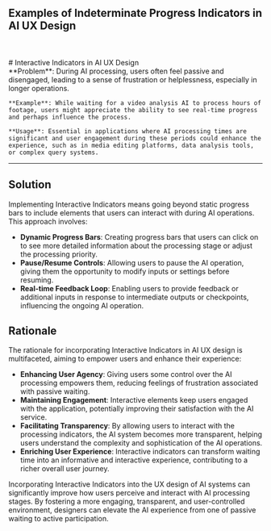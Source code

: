 
## Examples of Indeterminate Progress Indicators in AI UX Design

<br />
<div className='w-full grid grid-cols-1 md:grid-cols-2 gap-x-4 gap-y-8'>
    <SampleUI
    src={ChatGPT}
    appName= 'ChatGPT'
    desc= "ChatGPT showing what step is happening when generating results. The indicators interactive and clickable. In this example, the Analyzing step is highlighted and users can click to see more details."
    productUrl= 'https://chat.openai.com/'
  />

</div>
<br/>
# Interactive Indicators in AI UX Design

   <div className="bg-neutral-100 dark:bg-neutral-800 px-16 py-10 border">
    **Problem**: During AI processing, users often feel passive and disengaged, leading to a sense of frustration or helplessness, especially in longer operations.

    **Example**: While waiting for a video analysis AI to process hours of footage, users might appreciate the ability to see real-time progress and perhaps influence the process.

    **Usage**: Essential in applications where AI processing times are significant and user engagement during these periods could enhance the experience, such as in media editing platforms, data analysis tools, or complex query systems.

   </div>

---

## Solution

Implementing Interactive Indicators means going beyond static progress bars to include elements that users can interact with during AI operations. This approach involves:

- **Dynamic Progress Bars**: Creating progress bars that users can click on to see more detailed information about the processing stage or adjust the processing priority.
- **Pause/Resume Controls**: Allowing users to pause the AI operation, giving them the opportunity to modify inputs or settings before resuming.
- **Real-time Feedback Loop**: Enabling users to provide feedback or additional inputs in response to intermediate outputs or checkpoints, influencing the ongoing AI operation.

## Rationale

The rationale for incorporating Interactive Indicators in AI UX design is multifaceted, aiming to empower users and enhance their experience:

- **Enhancing User Agency**: Giving users some control over the AI processing empowers them, reducing feelings of frustration associated with passive waiting.
- **Maintaining Engagement**: Interactive elements keep users engaged with the application, potentially improving their satisfaction with the AI service.
- **Facilitating Transparency**: By allowing users to interact with the processing indicators, the AI system becomes more transparent, helping users understand the complexity and sophistication of the AI operations.
- **Enriching User Experience**: Interactive indicators can transform waiting time into an informative and interactive experience, contributing to a richer overall user journey.

Incorporating Interactive Indicators into the UX design of AI systems can significantly improve how users perceive and interact with AI processing stages. By fostering a more engaging, transparent, and user-controlled environment, designers can elevate the AI experience from one of passive waiting to active participation.
